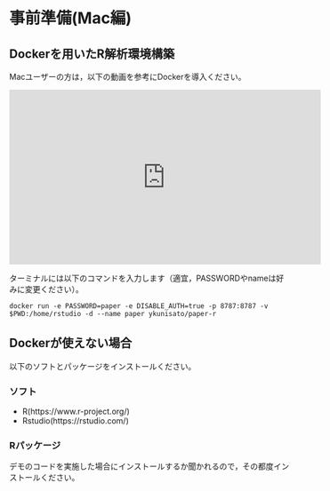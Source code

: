 # 事前準備(Mac編)

## Dockerを用いたR解析環境構築

Macユーザーの方は，以下の動画を参考にDockerを導入ください。

<iframe width="560" height="315" src="https://www.youtube.com/embed/z2TUXFvn99w" frameborder="0" allow="accelerometer; autoplay; clipboard-write; encrypted-media; gyroscope; picture-in-picture" allowfullscreen></iframe>

ターミナルには以下のコマンドを入力します（適宜，PASSWORDやnameは好みに変更ください）。

```
docker run -e PASSWORD=paper -e DISABLE_AUTH=true -p 8787:8787 -v $PWD:/home/rstudio -d --name paper ykunisato/paper-r
```


## Dockerが使えない場合

以下のソフトとパッケージをインストールください。

### ソフト

- R(https://www.r-project.org/)
- Rstudio(https://rstudio.com/)

### Rパッケージ

デモのコードを実施した場合にインストールするか聞かれるので，その都度インストールください。
